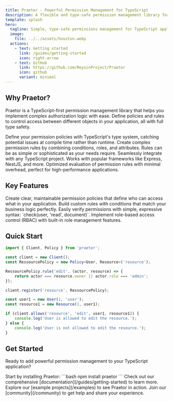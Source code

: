 ```yaml
---
title: Praetor - Powerful Permission Management for TypeScript
description: A flexible and type-safe permission management library for TypeScript applications
template: splash
hero:
  tagline: Simple, type-safe permissions management for TypeScript applications
  image:
    file: ../../assets/houston.webp
  actions:
    - text: Getting started
      link: /guides/getting-started
      icon: right-arrow
    - text: GitHub
      link: https://github.com/ReysinProject/Praetor
      icon: github
      variant: minimal
---
```



## Why Praetor?

Praetor is a TypeScript-first permission management library that helps you implement complex authorization logic with ease. Define policies and rules to control access between different objects in your application, all with full type safety.

<CardGrid stagger>
    <Card title="Type-Safe Policies" icon="shield">
        Define your permission policies with TypeScript's type system, catching potential issues at compile time rather than runtime.
    </Card>
    <Card title="Flexible Rules" icon="puzzle">
        Create complex permission rules by combining conditions, roles, and attributes. Rules can be as simple or sophisticated as your needs require.
    </Card>
    <Card title="Easy Integration" icon="rocket">
        Seamlessly integrate with any TypeScript project. Works with popular frameworks like Express, NestJS, and more.
    </Card>
    <Card title="Performance First" icon="speed">
        Optimized evaluation of permission rules with minimal overhead, perfect for high-performance applications.
    </Card>
</CardGrid>

## Key Features

<CardGrid stagger>
    <Card title="Define Policies" icon="document">
        Create clear, maintainable permission policies that define who can access what in your application.
    </Card>
    <Card title="Custom Rules" icon="setting">
        Build custom rules with conditions that match your business logic perfectly.
    </Card>
    <Card title="Permission Checking" icon="check">
        Easily verify permissions with simple, expressive syntax: `check(user, 'read', document)`.
    </Card>
    <Card title="Role Management" icon="users">
        Implement role-based access control (RBAC) with built-in role management features.
    </Card>
</CardGrid>

## Quick Start

```typescript
import { Client, Policy } from 'praetor';

const client = new Client();
const RessourcePolicy = new Policy<User, Resource>('resource');

RessourcePolicy.rule('edit', (actor, resource) => {
    return actor === resource.owner || actor.role === 'admin';
});

client.register('resource', RessourcePolicy);

const user1 = new User(1, 'user');
const resource1 = new Resource(1, user1);

if (client.allows('resource', 'edit', user1, resource1)) {
    console.log('User is allowed to edit the resource.');
} else {
    console.log('User is not allowed to edit the resource.');
}
```

## Get Started

Ready to add powerful permission management to your TypeScript application?

<CardGrid stagger>
    <Card title="Installation" icon="add-document">
        Start by installing Praetor:
        ```bash
        npm install praetor
        ```
    </Card>
    <Card title="Documentation" icon="open-book">
        Check out our comprehensive [documentation](/guides/getting-started) to learn more.
    </Card>
    <Card title="Examples" icon="list">
        Explore our [example projects](/examples) to see Praetor in action.
    </Card>
    <Card title="Community" icon="discord">
        Join our [community](/community) to get help and share your experience.
    </Card>
</CardGrid>
